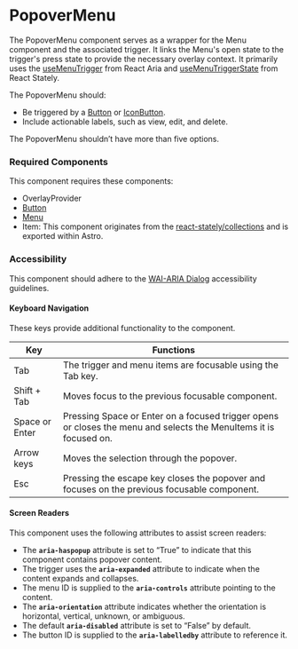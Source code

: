 
<Meta title="Components/PopoverMenu/PopoverMenu" />

# PopoverMenu

The PopoverMenu component serves as a wrapper for the Menu component and the associated trigger.
It links the Menu's open state to the trigger's press state to provide the necessary overlay context. 
It primarily uses the [useMenuTrigger](https://react-spectrum.adobe.com/react-aria/useMenuTrigger.html) from React Aria 
and [useMenuTriggerState](https://react-spectrum.adobe.com/react-stately/useMenuTriggerState.html) from React Stately.

The PopoverMenu should:
- Be triggered by a [Button](./?path=/docs/components-button--default) or [IconButton](./?path=/docs/components-iconbutton--default).
- Include actionable labels, such as view, edit, and delete.

The PopoverMenu shouldn’t have more than five options.

### Required Components

This component requires these components:

- OverlayProvider
- [Button](./?path=/docs/components-button--default)
- [Menu](./?path=/docs/components-menu--default)
- Item: This component originates from the [react-stately/collections](https://react-spectrum.adobe.com/react-stately/collections.html) and is exported within Astro.

### Accessibility

This component should adhere to the [WAI-ARIA Dialog](https://www.w3.org/WAI/ARIA/apg/patterns/dialog-modal/examples/dialog/) accessibility guidelines.

#### Keyboard Navigation

These keys provide additional functionality to the component.

| Key | Functions |
| ---- | ---- |
| Tab | The trigger and menu items are focusable using the Tab key. |
| Shift + Tab | Moves focus to the previous focusable component. |
| Space or Enter | Pressing Space or Enter on a focused trigger opens or closes the menu and selects the MenuItems it is focused on. |
| Arrow keys | Moves the selection through the popover. |
| Esc | Pressing the escape key closes the popover and focuses on the previous focusable component. |

#### Screen Readers

This component uses the following attributes to assist screen readers:
- The  **`aria-haspopup`** attribute is set to “True” to indicate that this component contains popover content.
- The trigger uses the  **`aria-expanded`** attribute to indicate when the content expands and collapses. 
- The menu ID is supplied to the  **`aria-controls`** attribute pointing to the content. 
- The  **`aria-orientation`** attribute indicates whether the orientation is horizontal, vertical, unknown, or ambiguous. 
- The default  **`aria-disabled`** attribute is set to “False” by default. 
- The button ID is supplied to the  **`aria-labelledby`** attribute to reference it.


